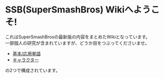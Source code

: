# SSB(SuperSmashBros) Wikiへようこそ!
これはSuperSmashBrosの最新版の内容をまとめたWikiとなっています。  
一部個人の研究が含まれていますが、どうか目をつぶってくださいませ。  

 - [基本/応用単語](/ssb/words/)
 - [キャラクター](/ssb/charactor/)

 の2つで構成されています。